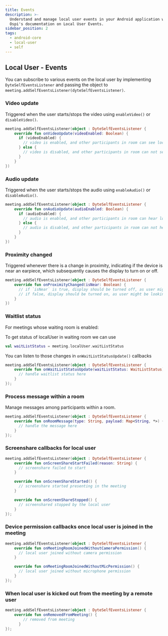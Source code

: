 ```yaml
---
title: Events
description: >-
  Understand and manage local user events in your Android application with
  Ospi's documentation on Local User Events.
sidebar_position: 2
tags:
  - android-core
  - local-user
  - self
---
```


## Local User - Events

You can subscribe to various events on the local user by implementing `DyteSelfEventsListener` and passing the object to `meeting.addSelfEventsListener(dyteSelfEventsListener)`.

### Video update

Triggered when the user starts/stops the video using `enableVideo()` or
`disableVideo()`.

```kotlin
meeting.addSelfEventsListener(object : DyteSelfEventsListener {
    override fun onVideoUpdate(videoEnabled: Boolean) {
      if (videoEnabled) {
        // video is enabled, and other participants in room can see local user
      } else {
        // video is disabled, and other participants in room can not see local user.
      }
    }
})
```

### Audio update

Triggered when the user starts/stops the audio using `enableAudio()` or
`disableAudio()`.

```kotlin
meeting.addSelfEventsListener(object : DyteSelfEventsListener {
    override fun onAudioUpdate(audioEnabled: Boolean) {
      if (audioEnabled) {
        // audio is enabled, and other participants in room can hear local user
      } else {
        // audio is disabled, and other participants in room can not hear local user.
      }
    }
})
```

### Proximity changed

Triggered whenever there is a change in proximity, indicating if the device is near an earpiece, which subsequently causes the display to turn on or off.

```kotlin
meeting.addSelfEventsListener(object : DyteSelfEventsListener {
    override fun onProximityChanged(isNear: Boolean) {
      // if `isNear` is true, display should be turned off, as user might be speaking through earpiece
      // if false, display should be turned on, as user might be looking at display and listening through speaker/earphones.
    }
})
```

### Waitlist status

For meetings whose waiting room is enabled:

To get status of localUser in waiting room we can use

```kotlin
val waitListStatus = meeting.localUser.waitListStatus
```

You can listen to those changes in `onWaitListStatusUpdate()` callbacks

```kotlin
meeting.addSelfEventsListener(object : DyteSelfEventsListener {
    override fun onWaitListStatusUpdate(waitListStatus: WaitListStatus) {
      // handle waitlist status here
    }
});
```

### Process message within a room

Manage messages among participants within a room.

```kotlin
meeting.addSelfEventsListener(object : DyteSelfEventsListener {
    override fun onRoomMessage(type: String, payload: Map<String, *>) {
      // handle the message here
    }
});
```

### Screenshare callbacks for local user

```kotlin
meeting.addSelfEventsListener(object : DyteSelfEventsListener {
    override fun onScreenShareStartFailed(reason: String) {
      // screenshare failed to start
    }

    override fun onScreenShareStarted() {
      // screenshare started presenting in the meeting
    }

    override fun onScreenShareStopped() {
      // screenshared stopped by the local user
    }
});
```

### Device permission callbacks once local user is joined in the meeting

```kotlin
meeting.addSelfEventsListener(object : DyteSelfEventsListener {
    override fun onMeetingRoomJoinedWithoutCameraPermission() {
      // local user joined without camera permission 
    }

    override fun onMeetingRoomJoinedWithoutMicPermission() {
      // local user joined without microphone permission 
    }
});
```

### When local user is kicked out from the meeting by a remote user

```kotlin
meeting.addSelfEventsListener(object : DyteSelfEventsListener {
    override fun onRemovedFromMeeting() {
        // removed from meeting
      }
});
```
